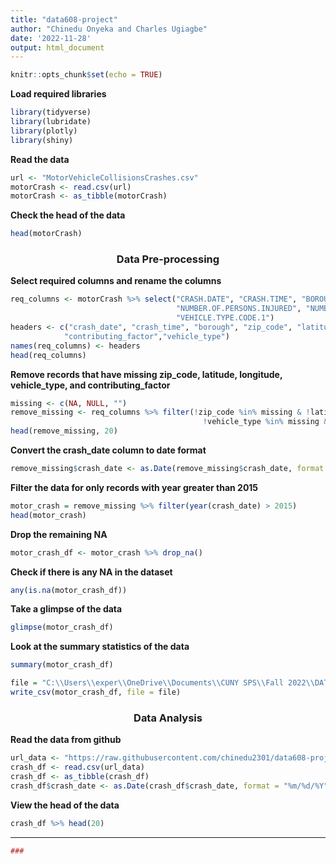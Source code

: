```yaml
---
title: "data608-project"
author: "Chinedu Onyeka and Charles Ugiagbe"
date: '2022-11-28'
output: html_document
---
```


```r
knitr::opts_chunk$set(echo = TRUE)
```

**Load required libraries**
```r
library(tidyverse)
library(lubridate)
library(plotly)
library(shiny)
```

**Read the data**
```r
url <- "MotorVehicleCollisionsCrashes.csv"
motorCrash <- read.csv(url)
motorCrash <- as_tibble(motorCrash)
```

**Check the head of the data**
```r
head(motorCrash)
```
<center> <h3>  Data Pre-processing  </h3> </center>

**Select required columns and rename the columns**
```r
req_columns <- motorCrash %>% select("CRASH.DATE", "CRASH.TIME", "BOROUGH", "ZIP.CODE", "LATITUDE", "LONGITUDE",
                                     "NUMBER.OF.PERSONS.INJURED", "NUMBER.OF.PERSONS.KILLED", "CONTRIBUTING.FACTOR.VEHICLE.1",
                                     "VEHICLE.TYPE.CODE.1")
headers <- c("crash_date", "crash_time", "borough", "zip_code", "latitude", "longitude", "number_injured", "number_killed",
            "contributing_factor","vehicle_type")
names(req_columns) <- headers
head(req_columns)
```
**Remove records that have missing zip_code, latitude, longitude, vehicle_type, and contributing_factor**
```r
missing <- c(NA, NULL, "")
remove_missing <- req_columns %>% filter(!zip_code %in% missing & !latitude %in% missing & !longitude %in% missing &
                                           !vehicle_type %in% missing & !contributing_factor %in% missing)
head(remove_missing, 20)
```
**Convert the crash_date column to date format**
```r
remove_missing$crash_date <- as.Date(remove_missing$crash_date, format = "%m/%d/%Y")
```

**Filter the data for only records with year greater than 2015**
```r
motor_crash = remove_missing %>% filter(year(crash_date) > 2015)
head(motor_crash)
```

**Drop the remaining NA**
```r
motor_crash_df <- motor_crash %>% drop_na()
```

**Check if there is any NA in the dataset**
```r
any(is.na(motor_crash_df))
```
**Take a glimpse of the data**
```r
glimpse(motor_crash_df)
```

**Look at the summary statistics of the data**
```r
summary(motor_crash_df)
```


```r
file = "C:\\Users\\exper\\OneDrive\\Documents\\CUNY SPS\\Fall 2022\\DATA_608\\project\\data608-project\\data608-project\\data\\motor_crash_df.csv"
write_csv(motor_crash_df, file = file)
```

<center> <h3>  Data Analysis  </h3> </center>

**Read the data from github**
```r
url_data <- "https://raw.githubusercontent.com/chinedu2301/data608-project/main/data/motor_crash_df.csv"
crash_df <- read.csv(url_data)
crash_df <- as_tibble(crash_df) 
crash_df$crash_date <- as.Date(crash_df$crash_date, format = "%m/%d/%Y")
```

**View the head of the data**
```r
crash_df %>% head(20)
```


****
```r
###
```








